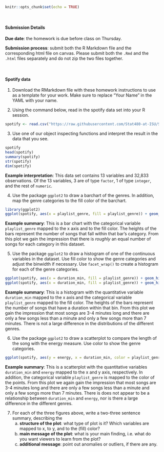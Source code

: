 ```r
knitr::opts_chunk$set(echo = TRUE)
```


<br/>

#### Submission Details

**Due date**: the homework is due before class on Thursday. 

**Submission process**: submit both the R Markdown file and the corresponding html file on canvas. Please submit both the `.Rmd` and the `.html` files separately and do not zip the two files together.

<br/>

#### Spotify data

1. Download the RMarkdown file with these homework instructions to use as a template for your work. Make sure to replace "Your Name" in the YAML with your name.  


2. Using the command below, read in the spotify data set into your R session. 

```r
spotify <- read.csv("https://raw.githubusercontent.com/Stat480-at-ISU/Stat480-at-ISU.github.io/master/homework/data/spotify.csv")
```


3. Use one of our object inspecting functions and interpret the result in the data that you see.

```r
spotify
head(spotify)
summary(spotify)
str(spotify)
dim(spotify)
```

**Example interpretation**: This data set contains 13 variables and 32,833 observations. Of the 13 variables, 3 are of type `factor`, 1 of type `integer`, and the rest of `numeric`.



4. Use the package `ggplot2` to draw a barchart of the genres. In addition, map the genre categories to the fill color of the barchart.

```r
library(ggplot2)
ggplot(spotify, aes(x = playlist_genre, fill = playlist_genre)) + geom_bar()
```

**Example summary**: This is a bar chart with the categorical variable `playlist_genre` mapped to the x axis and to the fill color. The heights of the bars represent the number of songs that fall within that bar's category. From this plot we gain the impression that there is *roughly* an equal number of songs for each category in this dataset.


5. Use the package `ggplot2` to draw a histogram of one of the continuous variables in the dataset. Use fill color to show the genre categories and adjust the binwidth if necessary. Use `facet_wrap()` to create a histogram for each of the genre categories.

```r
ggplot(spotify, aes(x = duration_min, fill = playlist_genre)) + geom_histogram()
ggplot(spotify, aes(x = duration_min, fill = playlist_genre)) + geom_histogram() + facet_wrap(~playlist_genre)
```

**Example summary**: This is a histogram with the quantitative variable `duration_min` mapped to the x axis and the categorical variable `playlist_genre` mapped to the fill color. The heights of the bars represent the number of songs that have a duration within that bin. From this plot we gain the impression that most songs are 3-4 minutes long and there are only a few songs less than a minute and only a few songs more than 7 minutes. There is not a large difference in the distributions of the different genres.


6. Use the package `ggplot2` to draw a scatterplot to compare the length of the song with the energy measure. Use color to show the genre categories.

```r
ggplot(spotify, aes(y = energy, x = duration_min, color = playlist_genre)) + geom_point()
```

**Example summary**: This is a scatterplot with the quantitative variables `duration_min` and `energy` mapped to the x and y axis, respectively. In addition, the categorical variable `playlist_genre` is mapped to the color of the points. From this plot we again gain the impression that most songs are 3-4 minutes long and there are only a few songs less than a minute and only a few songs more than 7 minutes. There is does not appear to be a relationship between `duration_min` and `energy`, nor is there a large difference in the different genres.


7. For each of the three figures above, write a two-three sentence summary, describing the
    a. **structure of the plot**: what type of plot is it? Which variables are mapped to x, to y, and to the (fill) color?
    b. **main message of the plot**: what is your main finding, i.e. what do you want viewers to learn from the plot?
    c. **additional message**: point out anomalies or outliers, if there are any. 

